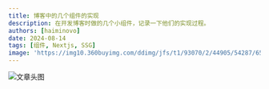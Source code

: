 ```yaml
---
title: 博客中的几个组件的实现
description: 在开发博客时做的几个小组件，记录一下他们的实现过程。
authors: [haiminovo]
date: 2024-08-14
tags: [组件, Nextjs, SSG]
image: 'https://img10.360buyimg.com/ddimg/jfs/t1/93070/2/44905/54287/65af57f3Fec7e18d4/df87cdb2e48a545b.png.webp'
---
```


![文章头图](https://img10.360buyimg.com/ddimg/jfs/t1/93070/2/44905/54287/65af57f3Fec7e18d4/df87cdb2e48a545b.png.webp)
